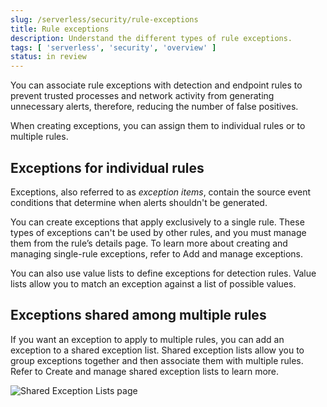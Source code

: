 ```yaml
---
slug: /serverless/security/rule-exceptions
title: Rule exceptions
description: Understand the different types of rule exceptions.
tags: [ 'serverless', 'security', 'overview' ]
status: in review
---
```


<div id="detections-ui-exceptions"></div>

You can associate rule exceptions with detection and endpoint rules to prevent trusted processes and network activity from generating unnecessary alerts, therefore, reducing the number of false positives. 

When creating exceptions, you can assign them to <DocLink slug="/serverless/security/rule-exceptions" section="exceptions-for-individual-rules">individual rules</DocLink> or to <DocLink slug="/serverless/security/rule-exceptions" section="exceptions-shared-among-multiple-rules">multiple rules</DocLink>.

<div id="rule-exceptions-intro"></div>

## Exceptions for individual rules

Exceptions, also referred to as _exception items_, contain the source event conditions that determine when alerts shouldn't be generated. 

You can create exceptions that apply exclusively to a single rule. These types of exceptions can't be used by other rules, and you must manage them from the rule’s details page. To learn more about creating and managing single-rule exceptions, refer to <DocLink slug="/serverless/security/add-exceptions">Add and manage exceptions</DocLink>.

<DocImage size="xl" url="../images/detections-ui-exceptions/-detections-exception-item-example.png" alt="An exception item" />

<DocCallOut title="Note">
You can also use <DocLink slug="/serverless/security/value-lists-exceptions">value lists</DocLink> to define exceptions for detection rules. Value lists allow you to match an exception against a list of possible values.
</DocCallOut>

<div id="shared-exception-list-intro"></div>

## Exceptions shared among multiple rules 

If you want an exception to apply to multiple rules, you can add an exception to a shared exception list. Shared exception lists allow you to group exceptions together and then associate them with multiple rules. Refer to <DocLink slug="/serverless/security/shared-exception-lists">Create and manage shared exception lists</DocLink> to learn more.

![Shared Exception Lists page](../images/detections-ui-exceptions/-detections-rule-exceptions-page.png)
